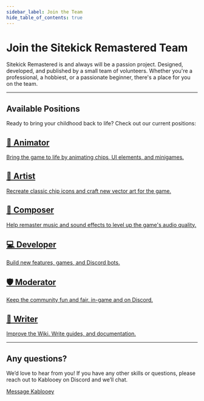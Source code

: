 ```yaml
---
sidebar_label: Join the Team
hide_table_of_contents: true
---
```


# Join the Sitekick Remastered Team

Sitekick Remastered is and always will be a passion project.  Designed, developed, and published by a small team of volunteers.  Whether you're a professional, a hobbiest, or a passionate beginner, there's a place for you on the team.

---

## Available Positions
Ready to bring your childhood back to life? Check out our current positions:

<div className="jttGrid">
  <a href="/docs/development/join_the_team/animator" className="jttCard1">
    <h2>🎥 Animator</h2>
    <p>Bring the game to life by animating chips, UI elements, and minigames.</p>
  </a>
  <a href="/docs/development/join_the_team/artist" className="jttCard1">
    <h2>🎨 Artist</h2>
    <p>Recreate classic chip icons and craft new vector art for the game.</p>
  </a>
  <a href="/docs/development/join_the_team/composer" className="jttCard1">
    <h2>🎼 Composer</h2>
    <p>Help remaster music and sound effects to level up the game's audio quality.</p>
  </a>
  <a href="/docs/development/join_the_team/developer" className="jttCard2">
    <h2>💻 Developer</h2>
    <p>Build new features, games, and Discord bots.</p>
  </a>
  <a href="/docs/development/join_the_team/moderator" className="jttCard2">
    <h2>🛡️ Moderator</h2>
    <p>Keep the community fun and fair, in-game and on Discord.</p>
  </a>
  <a href="/docs/development/join_the_team/writer" className="jttCard2">
    <h2>📝 Writer</h2>
    <p>Improve the Wiki. Write guides, and documentation.</p>
  </a>
</div>

---

## Any questions?
We’d love to hear from you! If you have any other skills or questions, please reach out to Kablooey on Discord and we’ll chat.

<a className="button" href="https://discordapp.com/channels/@me/653394550580183050">Message Kablooey</a>
